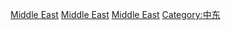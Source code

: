 [[Category:各地政治|Middle East]]
[[Category:北非政治|Middle East]]
[[Category:亚洲各地政治|Middle East]]
[[Category:中东|Category:中东]]